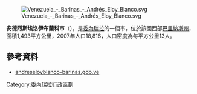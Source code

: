 [[Image:Venezuela_-_Barinas_-_Andrés_Eloy_Blanco.svg|right]]

'''安德烈斯埃洛伊布蘭科市'''（{{lang-es|Municipio Andrés Eloy Blanco}}），是[[委內瑞拉|委內瑞拉]]的一個市，位於該國西部[[巴里納斯州|巴里納斯州]]，面積1,493平方公里，2007年人口18,816，人口密度為每平方公里13人。

==參考資料==
*[http://andreseloyblanco-barinas.gob.ve/portal-alcaldias/ andreseloyblanco-barinas.gob.ve] {{Wayback|url=http://andreseloyblanco-barinas.gob.ve/portal-alcaldias/ |date=20220113005903 }} {{es icon}}

{{Venezuela-geo-stub}}
[[Category:委內瑞拉行政區劃|Category:委內瑞拉行政區劃]]